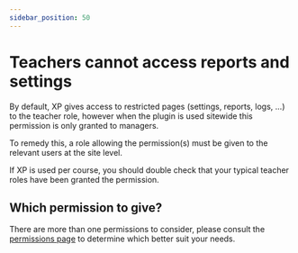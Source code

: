 ```yaml
---
sidebar_position: 50
---
```


# Teachers cannot access reports and settings

By default, XP gives access to restricted pages (settings, reports, logs, ...) to the teacher role, however when the plugin is used sitewide this permission is only granted to managers.

To remedy this, a role allowing the permission(s) must be given to the relevant users at the site level.

If XP is used per course, you should double check that your typical teacher roles have been granted the permission.

## Which permission to give?

There are more than one permissions to consider, please consult the [permissions page](/getting-started/permissions.mdx) to determine which better suit your needs.
